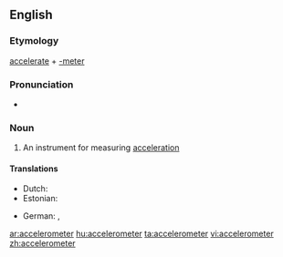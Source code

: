 ==English==

===Etymology===
[[accelerate]] + [[-meter]]
===Pronunciation===
*{{IPA|/ækˌsɛləˈrɒmɪtə/}}

===Noun===
{{wikipedia}}
{{en-noun}}

#An instrument for measuring [[acceleration]]

====Translations====
{{trans-top|instrument for measuring acceleration}}
* Dutch: {{t-|nl|versnellingsmeter|m}}
* Estonian: {{t+|et|kiirendusandur}}
{{trans-mid}}
* German: {{t-|de|Beschleunigungssensor|m}}, {{t-|de|Beschleunigungsmesser|m}}
{{trans-bottom}}

[[ar:accelerometer]]
[[hu:accelerometer]]
[[ta:accelerometer]]
[[vi:accelerometer]]
[[zh:accelerometer]]